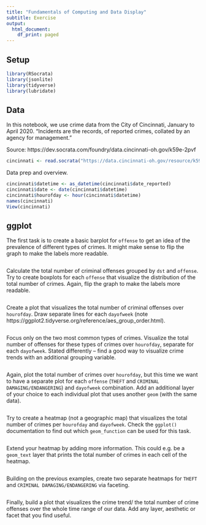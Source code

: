 ```yaml
---
title: "Fundamentals of Computing and Data Display"
subtitle: Exercise
output:
  html_document:
    df_print: paged
---
```


## Setup

```r
library(RSocrata)
library(jsonlite)
library(tidyverse)
library(lubridate) 
```

## Data

In this notebook, we use crime data from the City of Cincinnati, January to April 2020. "Incidents are the records, of reported crimes, collated by an agency for management."

Source: https://dev.socrata.com/foundry/data.cincinnati-oh.gov/k59e-2pvf

```r
cincinnati <- read.socrata("https://data.cincinnati-oh.gov/resource/k59e-2pvf.json?$where=date_reported between '2020-01-01' and '2020-04-15'")

```

Data prep and overview.

```r
cincinnati$datetime <- as_datetime(cincinnati$date_reported)
cincinnati$date <- date(cincinnati$datetime)
cincinnati$hourofday <- hour(cincinnati$datetime)
names(cincinnati)
View(cincinnati)
```

## ggplot

The first task is to create a basic barplot for `offense` to get an idea of the prevalence of different types of crimes. It might make sense to flip the graph to make the labels more readable.

```r

```

Calculate the total number of criminal offenses grouped by `dst` and `offense`. Try to create boxplots for each `offense` that visualize the distribution of the total number of crimes. Again, flip the graph to make the labels more readable.

```r

```

Create a plot that visualizes the total number of criminal offenses over `hourofday`. Draw separate lines for each `dayofweek` (note https://ggplot2.tidyverse.org/reference/aes_group_order.html).

```r

```

Focus only on the two most common types of crimes. Visualize the total number of offenses for these types of crimes over `hourofday`, separate for each `dayofweek`. Stated differently -- find a good way to visualize crime trends with an additional grouping variable.

```r

```

Again, plot the total number of crimes over `hourofday`, but this time we want to have a separate plot for each `offense` (`THEFT` and `CRIMINAL DAMAGING/ENDANGERING`) and `dayofweek` combination. Add an additional layer of your choice to each individual plot that uses another `geom` (with the same data).

```r

```

Try to create a heatmap (not a geographic map) that visualizes the total number of crimes per `hourofday` and `dayofweek`. Check the `ggplot()` documentation to find out which `geom_function` can be used for this task.

```r

```

Extend your heatmap by adding more information. This could e.g. be a `geom_text` layer that prints the total number of crimes in each cell of the heatmap. 

```r

```

Building on the previous examples, create two separate heatmaps for `THEFT` and `CRIMINAL DAMAGING/ENDANGERING` via faceting.

```r

```

Finally, build a plot that visualizes the crime trend/ the total number of crime offenses over the whole time range of our data. Add any layer, aesthetic or facet that you find useful. 

```r

```
